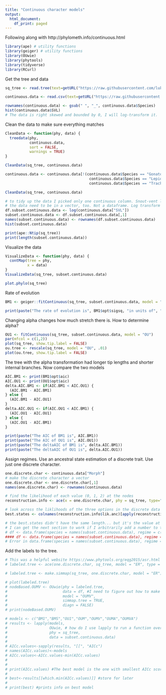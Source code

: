 ```yaml
---
title: "Continuous character models"
output:
  html_document:
    df_print: paged
---
```


Following along with http://phylometh.info/continuous.html
```r
library(ape) # utility functions
library(geiger) # utility functions
library(OUwie)
library(phytools)
library(tidyverse)
library(RCurl)
```

Get the tree and data
```r
sq_tree <- read.tree(text=getURL("https://raw.githubusercontent.com/lukejharmon/pcm/master/datafiles/squamate.phy"))

continuous.data <- read.csv(text=getURL("https://raw.githubusercontent.com/lukejharmon/pcm/master/datafiles/brandley_table.csv"), stringsAsFactors = FALSE)

rownames(continuous.data) <- gsub(" ", "_", continuous.data$Species)
hist(continuous.data$SVL)
# The data is right skewed and bounded by 0, I will log-transform it.
```

Clean the data to make sure everything matches
```r
CleanData <- function(phy, data) {
  treedata(phy, 
           continuous.data, 
           sort = FALSE, 
           warnings = TRUE)
}

CleanData(sq_tree, continuous.data)

continuous.data <- continuous.data[!(continuous.data$Species == "Gonatodes albogularis" |
                                      continuous.data$Species == "Lepidophyma flavimaculatum" |
                                      continuous.data$Species == "Trachyboa boulengeri"),]

CleanData(sq_tree, continuous.data)

# to tidy up the data I picked only one continuous column. Snout-vent length (SVL) in mm.
# the data need to be in a vector, too. Not a dataframe. Log transform it to make it more normal.
df.subset.continuous.data <- log(continuous.data["SVL"])
subset.continuous.data <- df.subset.continuous.data[,1]
names(subset.continuous.data) <- rownames(df.subset.continuous.data)
hist(subset.continuous.data)

print(ape::Ntip(sq_tree))
print(length(subset.continuous.data))
```

Visualize the data
```r
VisualizeData <- function(phy, data) {
  contMap(tree = phy,
          x = data)
}
VisualizeData(sq_tree, subset.continuous.data)
```


```r
plot.phylo(sq_tree)
```

Rate of evolution
```r
BM1 <- geiger::fitContinuous(sq_tree, subset.continuous.data, model = "BM")

print(paste("The rate of evolution is", BM1$opt$sigsq, "in units of", "log(mm^2) / time"))
```

Changing alpha changes how much stretch there is. How to determine alpha?
```r
OU1 <- fitContinuous(sq_tree, subset.continuous.data, model = "OU")
par(mfcol = c(1,2))
plot(sq_tree, show.tip.label = FALSE)
ou.tree <- rescale(sq_tree, model = "OU", .01)
plot(ou.tree, show.tip.label = FALSE)
```

The tree with the alpha transformation had longer tip lengths and shorter internal branches. 
Now compare the two models
```r
AIC.BM1 <- print(BM1$opt$aic)
AIC.OU1 <- print(OU1$opt$aic)
delta.AIC.BM1 <- if(AIC.BM1 < AIC.OU1) {
  (AIC.BM1 - AIC.BM1)
} else {
  (AIC.BM1 - AIC.OU1)
}
delta.AIC.OU1 <- if(AIC.OU1 < AIC.BM1) {
  (AIC.OU1 - AIC.OU1)
} else {
  (AIC.OU1 - AIC.BM1)
}

print(paste("The AIC of BM1 is", AIC.BM1))
print(paste("The AIC of OU1 is", AIC.OU1))
print(paste("The deltaAIC of BM1 is", delta.AIC.BM1))
print(paste("The deltaAIC of OU1 is", delta.AIC.OU1))
```

Assign regimes. Use an ancestral state estimation of a discrete trait. Use just one discrete character.
```r
one.discrete.char <- continuous.data["Morph"]
# make the discrete character a vector
one.discrete.char <- one.discrete.char[,1]
names(one.discrete.char) <- rownames(continuous.data)

# find the likelihood of each value (0, 1, 2) at the nodes
reconstruction.info <- ace(x = one.discrete.char, phy = sq_tree, type="discrete", method="ML", CI=TRUE)

# look across the liklihoods of the three options in the discrete data and pick the best one.
best.states <- colnames(reconstruction.info$lik.anc)[apply(reconstruction.info$lik.anc, 1, which.max)]

# the best.states didn't have the same length... but it's the value at the nodes, so it should have one less value than tips. 
# I can get the next section to work if I arbitrarily add a number to the best.states when I make the dataframe. Probably a bad idea. 
# df <- data.frame(species = names(subset.continuous.data), regime = c(best.states, "0"), continuous = subset.continuous.data)
#### df <- data.frame(species = names(subset.continuous.data), regime = best.states, continuous = subset.continuous.data)
# Error in data.frame(species = names(subset.continuous.data), regime = best.states, : arguments imply differing number of rows: 258, 257
```

Add the labels to the tree.
```r

# This was a helpful website https://www.phytools.org/eqg2015/asr.html
# labeled.tree <- ace(one.discrete.char, sq_tree, model = "ER", type = "discrete")

# labeled.tree <- make.simmap(sq_tree, one.discrete.char, model = "ER")

# plot(labeled.tree)
# nodeBased.OUMV <- OUwie(phy = labeled.tree, 
#                         data = df, #I need to figure out how to make the regimes the same length as the dataframe :|
#                         model = "OUMV", 
#                         simmap.tree = TRUE, 
#                         diagn = FALSE)
# print(nodeBased.OUMV)
```


```r
# models <- c("BM1","BMS","OU1","OUM","OUMV","OUMA","OUMVA")
# results <- lapply(models, 
#                   OUwie, # how do I use lapply to run a function over a list?
#                   phy = sq_tree, 
#                   data = subset.continuous.data)
# 
# AICc.values<-sapply(results, "[[", "AICc")
# names(AICc.values)<-models
# AICc.values<-AICc.values-min(AICc.values)
# 
# 
# print(AICc.values) #The best model is the one with smallest AICc score
# 
# best<-results[[which.min(AICc.values)]] #store for later
# 
# print(best) #prints info on best model
```

